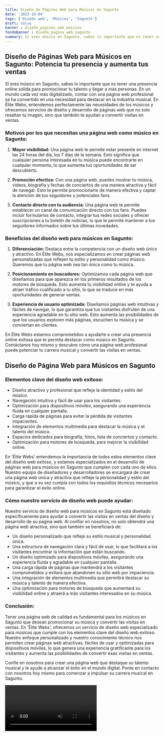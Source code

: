 ```yaml
---
title: Diseño de Páginas Web para Músicos en Sagunto
date: '2023-10-04'
tags: ['Diseño web', 'Músicos', 'Sagunto']
draft: false
banner : diseño_paginas_web_músicos
fondoBanner : diseño_pagina_web_sagunto
summary: Si eres músico en Sagunto, sabes lo importante que es tener una presencia online sólida para promocionar tu talento y llegar a más personas. En un mundo cada vez más digitalizado, contar con una página web profesional se ha convertido en una necesidad para destacar en la industria musical. En Élite Webs, entendemos perfectamente las necesidades de los músicos y ofrecemos servicios de diseño y desarrollo de páginas web que no solo resaltan tu imagen, sino que también te ayudan a convertir visitas en ventas.
---
```


## Diseño de Páginas Web para Músicos en Sagunto: Potencia tu presencia y aumenta tus ventas

Si eres músico en Sagunto, sabes lo importante que es tener una presencia online sólida para promocionar tu talento y llegar a más personas. En un mundo cada vez más digitalizado, contar con una página web profesional se ha convertido en una necesidad para destacar en la industria musical. En Élite Webs, entendemos perfectamente las necesidades de los músicos y ofrecemos servicios de diseño y desarrollo de páginas web que no solo resaltan tu imagen, sino que también te ayudan a convertir visitas en ventas.

### Motivos por los que necesitas una página web como músico en Sagunto:

1. **Mayor visibilidad:** Una página web te permite estar presente en internet las 24 horas del día, los 7 días de la semana. Esto significa que cualquier persona interesada en tu música puede encontrarte en cualquier momento, lo que aumenta tus oportunidades de ser descubierto.

2. **Promoción efectiva:** Con una página web, puedes mostrar tu música, videos, biografía y fechas de conciertos de una manera atractiva y fácil de navegar. Esto te permite promocionarte de manera efectiva y captar la atención de tus seguidores y potenciales fans.

3. **Contacto directo con tu audiencia:** Una página web te permite establecer un canal de comunicación directo con tus fans. Puedes incluir formularios de contacto, integrar tus redes sociales y ofrecer suscripciones a tu boletín de noticias, lo que te permite mantener a tus seguidores informados sobre tus últimas novedades.

### Beneficios del diseño web para músicos en Sagunto:

1. **Diferenciación:**
Destaca entre la competencia con un diseño web único y atractivo. En Élite Webs, nos especializamos en crear páginas web personalizadas que reflejen tu estilo y personalidad como músico. Queremos que tu página web sea tan única como tu música.

2. **Posicionamiento en buscadores:**
Optimizamos cada página web que diseñamos para que aparezca en los primeros resultados de los motores de búsqueda. Esto aumenta tu visibilidad online y te ayuda a atraer tráfico cualificado a tu sitio, lo que se traduce en más oportunidades de generar ventas.

3. **Experiencia de usuario optimizada:** 
Diseñamos páginas web intuitivas y fáciles de navegar, lo que garantiza que tus visitantes disfruten de una experiencia agradable en tu sitio web. Esto aumenta las posibilidades de que los usuarios exploren más páginas, escuchen tu música y se conviertan en clientes.

En Élite Webs estamos comprometidos a ayudarte a crear una presencia online exitosa que te permita destacar como músico en Sagunto. Contáctanos hoy mismo y descubre cómo una página web profesional puede potenciar tu carrera musical y convertir las visitas en ventas.

<GifSeo />

<Cta />

## Diseño de Página Web para Músicos en Sagunto

### Elementos clave del diseño web exitoso:

- Diseño atractivo y profesional que refleje la identidad y estilo del músico.
- Navegación intuitiva y fácil de usar para los visitantes.
- Optimización para dispositivos móviles, asegurando una experiencia fluida en cualquier pantalla.
- Carga rápida de páginas para evitar la pérdida de visitantes impacientes.
- Integración de elementos multimedia para destacar la música y el talento del músico.
- Espacios dedicados para biografía, fotos, lista de conciertos y contacto.
- Optimización para motores de búsqueda, para mejorar la visibilidad online.

En 'Élite Webs' entendemos la importancia de todos estos elementos clave del diseño web exitoso, y estamos especializados en el desarrollo de páginas web para músicos en Sagunto que cumplen con cada uno de ellos. Nuestro equipo de diseñadores y desarrolladores se encargará de crear una página web única y atractiva que refleje la personalidad y estilo del músico, y que a su vez cumpla con todos los requisitos técnicos necesarios para garantizar el éxito online.

### Cómo nuestro servicio de diseño web puede ayudar:

Nuestro servicio de diseño web para músicos en Sagunto está diseñado específicamente para ayudar a convertir las visitas en ventas del diseño y desarrollo de su página web. Al confiar en nosotros, no solo obtendrá una página web atractiva, sino que también se beneficiará de:

- Un diseño personalizado que refleje su estilo musical y personalidad única.
- Una estructura de navegación clara y fácil de usar, lo que facilitará a los visitantes encontrar la información que están buscando.
- Un diseño optimizado para dispositivos móviles, asegurando una experiencia fluida y agradable en cualquier pantalla.
- Una carga rápida de páginas que mantendrá a los visitantes comprometidos y evitará que abandonen su sitio web por impaciencia.
- Una integración de elementos multimedia que permitirá destacar su música y talento de manera efectiva.
- Una optimización para motores de búsqueda que aumentará su visibilidad online y atraerá a más visitantes interesados en su música.

### Conclusión:

Tener una página web de calidad es fundamental para los músicos en Sagunto que desean promocionar su música y convertir las visitas en ventas. En 'Élite Webs', ofrecemos un servicio de diseño web especializado para músicos que cumple con los elementos clave del diseño web exitoso. Nuestro enfoque personalizado y nuestro conocimiento técnico nos permiten crear páginas web atractivas, fáciles de usar y optimizadas para dispositivos móviles, lo que genera una experiencia gratificante para los visitantes y aumenta las posibilidades de convertir esas visitas en ventas.

Confíe en nosotros para crear una página web que destaque su talento musical y le ayude a alcanzar el éxito en el mundo digital. Ponte en contacto con nosotros hoy mismo para comenzar a impulsar su carrera musical en Sagunto.

<Video />

<CtaBot job='Músicos' city='Sagunto'/>

<Gmaps query='Sagunto+españa+maps' />
